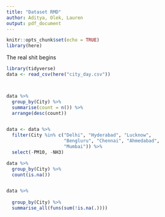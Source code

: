 ```yaml
---
title: "Dataset RMD"
author: Aditya, Olek, Lauren
output: pdf_document
---
```


```r
knitr::opts_chunk$set(echo = TRUE)
library(here)
```


The real shit begins

```r
library(tidyverse)
data <- read_csv(here("city_day.csv"))



data %>%
  group_by(City) %>%
  summarise(count = n()) %>%
  arrange(desc(count))


data <- data %>%
  filter(City %in% c("Delhi", "Hyderabad", "Lucknow",
                     "Bengluru", "Chennai", "Ahmedabad",
                     "Mumbai")) %>%
  select(-PM10, -NH3)

data %>%
  group_by(City) %>%
  count(is.na())


data %>%
  
  group_by(City) %>%
  summarise_all(funs(sum(!is.na(.))))
```



